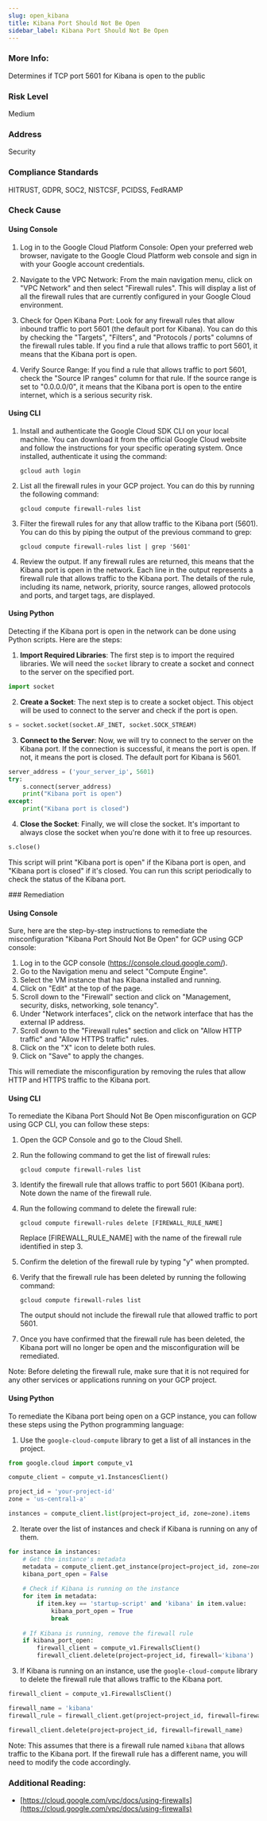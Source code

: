 ```yaml
---
slug: open_kibana
title: Kibana Port Should Not Be Open
sidebar_label: Kibana Port Should Not Be Open
---
```


### More Info:

Determines if TCP port 5601 for Kibana is open to the public

### Risk Level

Medium

### Address

Security

### Compliance Standards

HITRUST, GDPR, SOC2, NISTCSF, PCIDSS, FedRAMP



<Tabs><Tab title='Cause'>
### Check Cause

#### Using Console

1. Log in to the Google Cloud Platform Console: Open your preferred web browser, navigate to the Google Cloud Platform web console and sign in with your Google account credentials.

2. Navigate to the VPC Network: From the main navigation menu, click on "VPC Network" and then select "Firewall rules". This will display a list of all the firewall rules that are currently configured in your Google Cloud environment.

3. Check for Open Kibana Port: Look for any firewall rules that allow inbound traffic to port 5601 (the default port for Kibana). You can do this by checking the "Targets", "Filters", and "Protocols / ports" columns of the firewall rules table. If you find a rule that allows traffic to port 5601, it means that the Kibana port is open.

4. Verify Source Range: If you find a rule that allows traffic to port 5601, check the "Source IP ranges" column for that rule. If the source range is set to "0.0.0.0/0", it means that the Kibana port is open to the entire internet, which is a serious security risk.

#### Using CLI

1. Install and authenticate the Google Cloud SDK CLI on your local machine. You can download it from the official Google Cloud website and follow the instructions for your specific operating system. Once installed, authenticate it using the command:

   ```
   gcloud auth login
   ```

2. List all the firewall rules in your GCP project. You can do this by running the following command:

   ```
   gcloud compute firewall-rules list
   ```

3. Filter the firewall rules for any that allow traffic to the Kibana port (5601). You can do this by piping the output of the previous command to grep:

   ```
   gcloud compute firewall-rules list | grep '5601'
   ```

4. Review the output. If any firewall rules are returned, this means that the Kibana port is open in the network. Each line in the output represents a firewall rule that allows traffic to the Kibana port. The details of the rule, including its name, network, priority, source ranges, allowed protocols and ports, and target tags, are displayed.

#### Using Python

Detecting if the Kibana port is open in the network can be done using Python scripts. Here are the steps:

1. **Import Required Libraries**: The first step is to import the required libraries. We will need the `socket` library to create a socket and connect to the server on the specified port.

```python
import socket
```

2. **Create a Socket**: The next step is to create a socket object. This object will be used to connect to the server and check if the port is open.

```python
s = socket.socket(socket.AF_INET, socket.SOCK_STREAM)
```

3. **Connect to the Server**: Now, we will try to connect to the server on the Kibana port. If the connection is successful, it means the port is open. If not, it means the port is closed. The default port for Kibana is 5601.

```python
server_address = ('your_server_ip', 5601)
try:
    s.connect(server_address)
    print("Kibana port is open")
except:
    print("Kibana port is closed")
```

4. **Close the Socket**: Finally, we will close the socket. It's important to always close the socket when you're done with it to free up resources.

```python
s.close()
```

This script will print "Kibana port is open" if the Kibana port is open, and "Kibana port is closed" if it's closed. You can run this script periodically to check the status of the Kibana port.

</Tab>


<Tab title='Remediation'>
### Remediation

#### Using Console

Sure, here are the step-by-step instructions to remediate the misconfiguration "Kibana Port Should Not Be Open" for GCP using GCP console:

1. Log in to the GCP console (https://console.cloud.google.com/).
2. Go to the Navigation menu and select "Compute Engine".
3. Select the VM instance that has Kibana installed and running.
4. Click on "Edit" at the top of the page.
5. Scroll down to the "Firewall" section and click on "Management, security, disks, networking, sole tenancy".
6. Under "Network interfaces", click on the network interface that has the external IP address.
7. Scroll down to the "Firewall rules" section and click on "Allow HTTP traffic" and "Allow HTTPS traffic" rules.
8. Click on the "X" icon to delete both rules.
9. Click on "Save" to apply the changes.

This will remediate the misconfiguration by removing the rules that allow HTTP and HTTPS traffic to the Kibana port.

#### Using CLI

To remediate the Kibana Port Should Not Be Open misconfiguration on GCP using GCP CLI, you can follow these steps:

1. Open the GCP Console and go to the Cloud Shell.

2. Run the following command to get the list of firewall rules:

   ```
   gcloud compute firewall-rules list
   ```

3. Identify the firewall rule that allows traffic to port 5601 (Kibana port). Note down the name of the firewall rule.

4. Run the following command to delete the firewall rule:

   ```
   gcloud compute firewall-rules delete [FIREWALL_RULE_NAME]
   ```

   Replace [FIREWALL_RULE_NAME] with the name of the firewall rule identified in step 3.

5. Confirm the deletion of the firewall rule by typing "y" when prompted.

6. Verify that the firewall rule has been deleted by running the following command:

   ```
   gcloud compute firewall-rules list
   ```

   The output should not include the firewall rule that allowed traffic to port 5601.

7. Once you have confirmed that the firewall rule has been deleted, the Kibana port will no longer be open and the misconfiguration will be remediated.

Note: Before deleting the firewall rule, make sure that it is not required for any other services or applications running on your GCP project.

#### Using Python

To remediate the Kibana port being open on a GCP instance, you can follow these steps using the Python programming language:

1. Use the `google-cloud-compute` library to get a list of all instances in the project.

```python
from google.cloud import compute_v1

compute_client = compute_v1.InstancesClient()

project_id = 'your-project-id'
zone = 'us-central1-a'

instances = compute_client.list(project=project_id, zone=zone).items
```

2. Iterate over the list of instances and check if Kibana is running on any of them.

```python
for instance in instances:
    # Get the instance's metadata
    metadata = compute_client.get_instance(project=project_id, zone=zone, instance=instance.name).metadata.items
    kibana_port_open = False
    
    # Check if Kibana is running on the instance
    for item in metadata:
        if item.key == 'startup-script' and 'kibana' in item.value:
            kibana_port_open = True
            break
    
    # If Kibana is running, remove the firewall rule
    if kibana_port_open:
        firewall_client = compute_v1.FirewallsClient()
        firewall_client.delete(project=project_id, firewall='kibana')
```

3. If Kibana is running on an instance, use the `google-cloud-compute` library to delete the firewall rule that allows traffic to the Kibana port.

```python
firewall_client = compute_v1.FirewallsClient()

firewall_name = 'kibana'
firewall_rule = firewall_client.get(project=project_id, firewall=firewall_name)

firewall_client.delete(project=project_id, firewall=firewall_name)
```

Note: This assumes that there is a firewall rule named `kibana` that allows traffic to the Kibana port. If the firewall rule has a different name, you will need to modify the code accordingly.


### Additional Reading:

- [https://cloud.google.com/vpc/docs/using-firewalls](https://cloud.google.com/vpc/docs/using-firewalls) 


</Tab>
</Tabs>